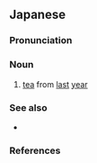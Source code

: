 ==Japanese==
{{ja-kanjitab|こ|ちゃ|yomi=o}}

===Pronunciation===
{{ja-pron|yomi=o|こちゃ|acc=1|acc_ref=DJR}}

===Noun===
{{ja-noun|こちゃ}}

# [[tea]] from [[last]] [[year]]

===See also===
* {{ja-r|新茶|しんちゃ}}

===References===
<references/>
